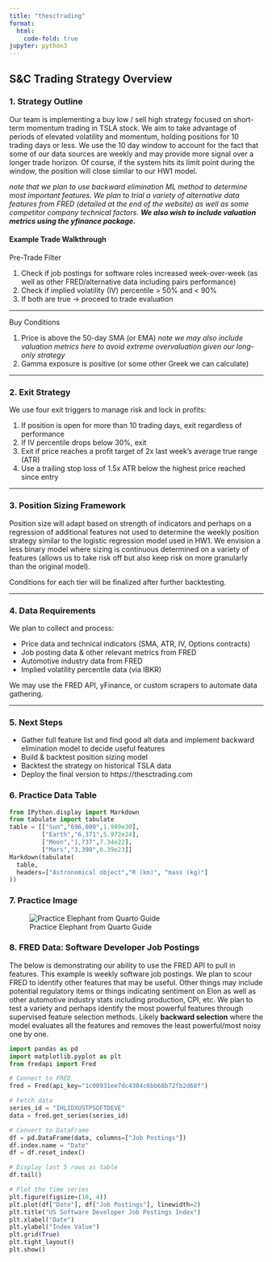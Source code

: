 ```yaml
---
title: "thesctrading"
format:
  html:
    code-fold: true
jupyter: python3
---
```


## S&C Trading Strategy Overview

### 1. Strategy Outline

Our team is implementing a buy low / sell high strategy focused on short-term momentum trading in TSLA stock. We aim to take advantage of periods of elevated volatility and momentum, holding positions for 10 trading days or less. We use the 10 day window to account for the fact that some of our data sources are weekly and may provide more signal over a longer trade horizon. Of course, if the system hits its limit point during the window, the position will close similar to our HW1 model.

*note that we plan to use backward elimination ML method to determine most important features. We plan to trial a variety of alternative data features from FRED (detailed at the end of the website) as well as some competitor company technical factors. **We also wish to include valuation metrics using the yfinance package.***

#### Example Trade Walkthrough

Pre-Trade Filter

1. Check if job postings for software roles increased week-over-week
   (as well as other FRED/alternative data including pairs performance)
2. Check if implied volatility (IV) percentile > 50% and < 90%
3. If both are true → proceed to trade evaluation

---

Buy Conditions

1. Price is above the 50-day SMA (or EMA)
   *note we may also include valuation metrics here to avoid extreme overvaluation given our long-only strategy*
2. Gamma exposure is positive
   (or some other Greek we can calculate)


---

### 2. Exit Strategy

We use four exit triggers to manage risk and lock in profits:

1. If position is open for more than 10 trading days, exit regardless of performance
2. If IV percentile drops below 30%, exit
3. Exit if price reaches a profit target of 2x last week's average true range (ATR)
4. Use a trailing stop loss of 1.5x ATR below the highest price reached since entry

---

### 3. Position Sizing Framework

Position size will adapt based on strength of indicators and perhaps on a regression of additional features not used to determine the weekly position strategy similar to the logistic regression model used in HW1. We envision a less binary model where sizing is continuous determined on a variety of features (allows us to take risk off but also keep risk on more granularly than the original model).

Conditions for each tier will be finalized after further backtesting.

---

### 4. Data Requirements

We plan to collect and process:

- Price data and technical indicators (SMA, ATR, IV, Options contracts)
- Job posting data & other relevant metrics from FRED
- Automotive industry data from FRED
- Implied volatility percentile data (via IBKR)

We may use the FRED API, yFinance, or custom scrapers to automate data gathering.

---

### 5. Next Steps

- Gather full feature list and find good alt data and implement backward elimination model to decide useful features
- Build & backtest position sizing model
- Backtest the strategy on historical TSLA data
- Deploy the final version to https://thesctrading.com

### 6. Practice Data Table

```python
from IPython.display import Markdown
from tabulate import tabulate
table = [["Sun","696,000",1.989e30],
         ["Earth","6,371",5.972e24],
         ["Moon","1,737",7.34e22],
         ["Mars","3,390",6.39e23]]
Markdown(tabulate(
  table,
  headers=["Astronomical object","R (km)", "mass (kg)"]
))
```

### 7. Practice Image

![Practice Elephant from Quarto Guide](elephant.png)

### 8. FRED Data: Software Developer Job Postings

The below is demonstrating our ability to use the FRED API to pull in features. This example is weekly software job postings. We plan to scour FRED to identify other features that may be useful. Other things may include potential regulatory items or things indicating sentiment on Elon as well as other automotive industry stats including production, CPI, etc. We plan to test a variety and perhaps identify the most powerful features through supervised feature selection methods. Likely **backward selection** where the model evaluates all the features and removes the least powerful/most noisy one by one.

```python
import pandas as pd
import matplotlib.pyplot as plt
from fredapi import Fred

# Connect to FRED
fred = Fred(api_key="1c00931ee7dc4304c6bb68b72fb2d68f")

# Fetch data
series_id = "IHLIDXUSTPSOFTDEVE"
data = fred.get_series(series_id)

# Convert to DataFrame
df = pd.DataFrame(data, columns=["Job Postings"])
df.index.name = "Date"
df = df.reset_index()

# Display last 5 rows as table
df.tail()
```

```python
# Plot the time series
plt.figure(figsize=(10, 4))
plt.plot(df["Date"], df["Job Postings"], linewidth=2)
plt.title("US Software Developer Job Postings Index")
plt.xlabel("Date")
plt.ylabel("Index Value")
plt.grid(True)
plt.tight_layout()
plt.show()
```